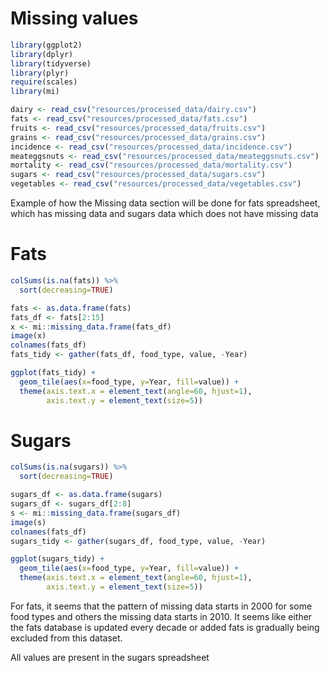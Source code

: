 # Missing values

```r
library(ggplot2)
library(dplyr)
library(tidyverse)
library(plyr)
require(scales)
library(mi)
```

```r
dairy <- read_csv("resources/processed_data/dairy.csv")
fats <- read_csv("resources/processed_data/fats.csv")
fruits <- read_csv("resources/processed_data/fruits.csv")
grains <- read_csv("resources/processed_data/grains.csv")
incidence <- read_csv("resources/processed_data/incidence.csv")
meateggsnuts <- read_csv("resources/processed_data/meateggsnuts.csv")
mortality <- read_csv("resources/processed_data/mortality.csv")
sugars <- read_csv("resources/processed_data/sugars.csv")
vegetables <- read_csv("resources/processed_data/vegetables.csv")
```


Example of how the Missing data section will be done for fats spreadsheet, which has missing data and sugars data which does not have missing data

# Fats
```r
colSums(is.na(fats)) %>%
  sort(decreasing=TRUE)
```

```r
fats <- as.data.frame(fats)
fats_df <- fats[2:15]
x <- mi::missing_data.frame(fats_df)
image(x)
colnames(fats_df)
fats_tidy <- gather(fats_df, food_type, value, -Year)
```

```r
ggplot(fats_tidy) +
  geom_tile(aes(x=food_type, y=Year, fill=value)) +
  theme(axis.text.x = element_text(angle=60, hjust=1),
        axis.text.y = element_text(size=5))
```

# Sugars

```r
colSums(is.na(sugars)) %>%
  sort(decreasing=TRUE)
```

```r
sugars_df <- as.data.frame(sugars)
sugars_df <- sugars_df[2:8]
s <- mi::missing_data.frame(sugars_df)
image(s)
colnames(fats_df)
sugars_tidy <- gather(sugars_df, food_type, value, -Year)
```
```r
ggplot(sugars_tidy) +
  geom_tile(aes(x=food_type, y=Year, fill=value)) +
  theme(axis.text.x = element_text(angle=60, hjust=1),
        axis.text.y = element_text(size=5))
```

For fats, it seems that the pattern of missing data starts in 2000 for some food types and others the missing data starts in 2010. It seems like either the fats database is updated every decade or added fats is gradually being excluded from this dataset. 

All values are present in the sugars spreadsheet

